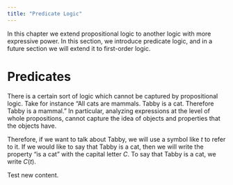 ---
title: "Predicate Logic"
---

In this chapter we extend propositional logic to another logic with more expressive power.  In this section, we introduce predicate logic, and in a future section we will extend it to first-order logic.  

# Predicates

There is a certain sort of logic which cannot be captured by propositional logic.  Take for instance "All cats are mammals.  Tabby is a cat.  Therefore Tabby is a mammal."  In particular, analyzing expressions at the level of whole propositions, cannot capture the idea of objects and properties that the objects have.  

Therefore, if we want to talk about Tabby, we will use a symbol like $t$ to refer to it.  If we would like to say that Tabby is a cat, then we will write the property "is a cat" with the capital letter $C$.  To say that Tabby is a cat, we write $C(t)$.  

Test new content.
